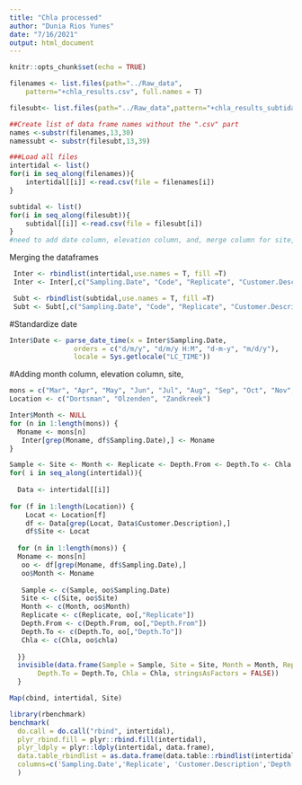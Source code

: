 ```yaml
---
title: "Chla processed"
author: "Dunia Rios Yunes"
date: "7/16/2021"
output: html_document
---
```


```r
knitr::opts_chunk$set(echo = TRUE)
```

```r
filenames <- list.files(path="../Raw_data",
    pattern="+chla_results.csv", full.names = T)

filesubt<- list.files(path="../Raw_data",pattern="+chla_results_subtidal.csv", full.names = T)

##Create list of data frame names without the ".csv" part 
names <-substr(filenames,13,30)
namessubt <- substr(filesubt,13,39)

###Load all files
intertidal <- list()
for(i in seq_along(filenames)){
    intertidal[[i]] <-read.csv(file = filenames[i])
}

subtidal <- list()
for(i in seq_along(filesubt)){
    subtidal[[i]] <-read.csv(file = filesubt[i])
}
#need to add date column, elevation column, and, merge column for site, depth, chla
```
Merging the dataframes
```r
 Inter <- rbindlist(intertidal,use.names = T, fill =T)
 Inter <- Inter[,c("Sampling.Date", "Code", "Replicate", "Customer.Description", "Depth.From", "Depth.To", "chla")]

 Subt <- rbindlist(subtidal,use.names = T, fill =T)
 Subt <- Subt[,c("Sampling.Date", "Code", "Replicate", "Customer.Description", "Depth.From", "Depth.To", "chla")]
```
#Standardize date
```r
Inter$Date <- parse_date_time(x = Inter$Sampling.Date,
                orders = c("d/m/y", "d/m/y H:M", "d-m-y", "m/d/y"),
                locale = Sys.getlocale("LC_TIME"))
```

#Adding month column, elevation column, site,
```r
mons = c("Mar", "Apr", "May", "Jun", "Jul", "Aug", "Sep", "Oct", "Nov", "Dec", "Jan", "Feb")
Location <- c("Dortsman", "Olzenden", "Zandkreek")

Inter$Month <- NULL
for (n in 1:length(mons)) {
  Moname <- mons[n]
   Inter[grep(Moname, df$Sampling.Date),] <- Moname
}

Sample <- Site <- Month <- Replicate <- Depth.From <- Depth.To <- Chla <- NULL
for( i in seq_along(intertidal)){
  
  Data <- intertidal[[i]]
  
for (f in 1:length(Location)) {
    Locat <- Location[f]
    df <- Data[grep(Locat, Data$Customer.Description),]
    df$Site <- Locat
    
  for (n in 1:length(mons)) {
  Moname <- mons[n]
   oo <- df[grep(Moname, df$Sampling.Date),]
   oo$Month <- Moname
   
   Sample <- c(Sample, oo$Sampling.Date)
   Site <- c(Site, oo$Site)
   Month <- c(Month, oo$Month)
   Replicate <- c(Replicate, oo[,"Replicate"])
   Depth.From <- c(Depth.From, oo[,"Depth.From"])
   Depth.To <- c(Depth.To, oo[,"Depth.To"])
   Chla <- c(Chla, oo$chla)
   
  }}
  invisible(data.frame(Sample = Sample, Site = Site, Month = Month, Replicate = Replicate, Depth.From = Depth.From,
       Depth.To = Depth.To, Chla = Chla, stringsAsFactors = FALSE))
  }

Map(cbind, intertidal, Site)
```
```r
library(rbenchmark)
benchmark(
  do.call = do.call("rbind", intertidal),
  plyr_rbind.fill = plyr::rbind.fill(intertidal), 
  plyr_ldply = plyr::ldply(intertidal, data.frame),
  data.table_rbindlist = as.data.frame(data.table::rbindlist(intertidal)),
  columns=c('Sampling.Date','Replicate', 'Customer.Description','Depth.From', 'Depth.To', 'chla')
  ) 
```




